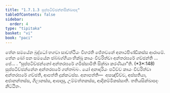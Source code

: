 ```yaml
---
title: "1.7.1.3 සුප්පටිච්ඡන්නසික්ඛාපද"
tableOfContents: false
sidebar:
  order: 4
type: "tipitaka"
basket: "vi"
book: "paci"
---
```



<DynamicBreadcrumb />

<Division number="578" book="paci">

<Paragraph number="1695" book="paci">
තේන සමයේන බුද්ධෝ භගවා සාවත්ථියං විහරති ජේතවනේ අනාථපිණ්ඩිකස්ස ආරාමේ. තේන ඛෝ පන සමයේන ඡබ්බග්ගියා භික්ඛූ කායං විවරිත්වා අන්තරඝරේ ගච්ඡන්ති …පේ… .
</Paragraph>

<Paragraph number="1696" book="paci">
<Emphasis>“සුප්පටිච්ඡන්නෝ අන්තරඝරේ ගමිස්සාමීති සික්ඛා කරණීයා”</Emphasis>ති. (*3*:<Emphasis>148</Emphasis>)
</Paragraph>

<Paragraph number="1697" book="paci">
සුප්පටිච්ඡන්නේන අන්තරඝරේ ගන්තබ්බං. යෝ අනාදරියං පටිච්ච කායං විවරිත්වා අන්තරඝරේ ගච්ඡති, ආපත්ති දුක්කටස්ස.
</Paragraph>

<Paragraph number="1698" book="paci">
අනාපත්ති—  අසඤ්චිච්ච, අස්සතියා, අජානන්තස්ස, ගිලානස්ස, ආපදාසු, උම්මත්තකස්ස, ආදිකම්මිකස්සාති.

</Paragraph>
</Division>

<Paragraph number="1699" type="center" book="paci">
තතියසික්ඛාපදං නිට්ඨිතං.
</Paragraph>